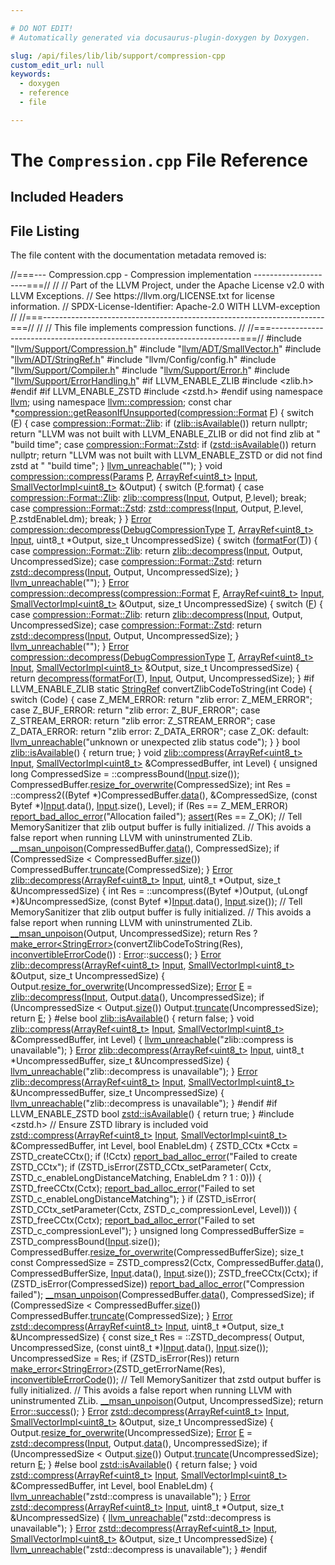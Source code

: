 ```yaml
---

# DO NOT EDIT!
# Automatically generated via docusaurus-plugin-doxygen by Doxygen.

slug: /api/files/lib/lib/support/compression-cpp
custom_edit_url: null
keywords:
  - doxygen
  - reference
  - file

---
```





# The `Compression.cpp` File Reference

<DoxygenPage pluginConfig={pluginConfig}>



## Included Headers

<IncludesList>
<IncludesListItem
  filePath="llvm/Support/Compression.h"
  permalink="/docs/api/files/include/include/llvm/include/llvm/support/compression-h"
  isLocal="true" />
<IncludesListItem
  filePath="llvm/ADT/SmallVector.h"
  permalink="/docs/api/files/include/include/llvm/include/llvm/adt/smallvector-h"
  isLocal="true" />
<IncludesListItem
  filePath="llvm/ADT/StringRef.h"
  permalink="/docs/api/files/include/include/llvm/include/llvm/adt/stringref-h"
  isLocal="true" />
<IncludesListItem
  filePath="llvm/Config/config.h"
  permalink=""
  isLocal="true" />
<IncludesListItem
  filePath="llvm/Support/Compiler.h"
  permalink="/docs/api/files/include/include/llvm/include/llvm/support/compiler-h"
  isLocal="true" />
<IncludesListItem
  filePath="llvm/Support/Error.h"
  permalink="/docs/api/files/include/include/llvm/include/llvm/support/error-h"
  isLocal="true" />
<IncludesListItem
  filePath="llvm/Support/ErrorHandling.h"
  permalink="/docs/api/files/include/include/llvm/include/llvm/support/errorhandling-h"
  isLocal="true" />
</IncludesList>


## File Listing

The file content with the documentation metadata removed is:

<ProgramListing>

<Link id="l00001" /><CodeLine lineNumber="1"><span class="doxyHighlightComment">//===--- Compression.cpp - Compression implementation ---------------------===//</span></CodeLine>
<Link id="l00002" /><CodeLine lineNumber="2"><span class="doxyHighlightComment">//</span></CodeLine>
<Link id="l00003" /><CodeLine lineNumber="3"><span class="doxyHighlightComment">// Part of the LLVM Project, under the Apache License v2.0 with LLVM Exceptions.</span></CodeLine>
<Link id="l00004" /><CodeLine lineNumber="4"><span class="doxyHighlightComment">// See https://llvm.org/LICENSE.txt for license information.</span></CodeLine>
<Link id="l00005" /><CodeLine lineNumber="5"><span class="doxyHighlightComment">// SPDX-License-Identifier: Apache-2.0 WITH LLVM-exception</span></CodeLine>
<Link id="l00006" /><CodeLine lineNumber="6"><span class="doxyHighlightComment">//</span></CodeLine>
<Link id="l00007" /><CodeLine lineNumber="7"><span class="doxyHighlightComment">//===----------------------------------------------------------------------===//</span></CodeLine>
<Link id="l00008" /><CodeLine lineNumber="8"><span class="doxyHighlightComment">//</span></CodeLine>
<Link id="l00009" /><CodeLine lineNumber="9"><span class="doxyHighlightComment">//  This file implements compression functions.</span></CodeLine>
<Link id="l00010" /><CodeLine lineNumber="10"><span class="doxyHighlightComment">//</span></CodeLine>
<Link id="l00011" /><CodeLine lineNumber="11"><span class="doxyHighlightComment">//===----------------------------------------------------------------------===//</span></CodeLine>
<Link id="l00012" /><CodeLine lineNumber="12"></CodeLine>
<Link id="l00013" /><CodeLine lineNumber="13"><span class="doxyHighlightPreprocessor">#include &quot;<a href="/docs/api/files/include/include/llvm/include/llvm/support/compression-h">llvm/Support/Compression.h</a>&quot;</span></CodeLine>
<Link id="l00014" /><CodeLine lineNumber="14"><span class="doxyHighlightPreprocessor">#include &quot;<a href="/docs/api/files/include/include/llvm/include/llvm/adt/smallvector-h">llvm/ADT/SmallVector.h</a>&quot;</span></CodeLine>
<Link id="l00015" /><CodeLine lineNumber="15"><span class="doxyHighlightPreprocessor">#include &quot;<a href="/docs/api/files/include/include/llvm/include/llvm/adt/stringref-h">llvm/ADT/StringRef.h</a>&quot;</span></CodeLine>
<Link id="l00016" /><CodeLine lineNumber="16"><span class="doxyHighlightPreprocessor">#include &quot;llvm/Config/config.h&quot;</span></CodeLine>
<Link id="l00017" /><CodeLine lineNumber="17"><span class="doxyHighlightPreprocessor">#include &quot;<a href="/docs/api/files/include/include/llvm/include/llvm/support/compiler-h">llvm/Support/Compiler.h</a>&quot;</span></CodeLine>
<Link id="l00018" /><CodeLine lineNumber="18"><span class="doxyHighlightPreprocessor">#include &quot;<a href="/docs/api/files/include/include/llvm/include/llvm/support/error-h">llvm/Support/Error.h</a>&quot;</span></CodeLine>
<Link id="l00019" /><CodeLine lineNumber="19"><span class="doxyHighlightPreprocessor">#include &quot;<a href="/docs/api/files/include/include/llvm/include/llvm/support/errorhandling-h">llvm/Support/ErrorHandling.h</a>&quot;</span></CodeLine>
<Link id="l00020" /><CodeLine lineNumber="20"><span class="doxyHighlightPreprocessor">#if LLVM&#95;ENABLE&#95;ZLIB</span></CodeLine>
<Link id="l00021" /><CodeLine lineNumber="21"><span class="doxyHighlightPreprocessor">#include &lt;zlib.h&gt;</span></CodeLine>
<Link id="l00022" /><CodeLine lineNumber="22"><span class="doxyHighlightPreprocessor">#endif</span></CodeLine>
<Link id="l00023" /><CodeLine lineNumber="23"><span class="doxyHighlightPreprocessor">#if LLVM&#95;ENABLE&#95;ZSTD</span></CodeLine>
<Link id="l00024" /><CodeLine lineNumber="24"><span class="doxyHighlightPreprocessor">#include &lt;zstd.h&gt;</span></CodeLine>
<Link id="l00025" /><CodeLine lineNumber="25"><span class="doxyHighlightPreprocessor">#endif</span></CodeLine>
<Link id="l00026" /><CodeLine lineNumber="26"></CodeLine>
<Link id="l00027" /><CodeLine lineNumber="27"><span class="doxyHighlightKeyword">using namespace </span><span class="doxyHighlight"><a href="/docs/api/namespaces/llvm">llvm</a>;</span></CodeLine>
<Link id="l00028" /><CodeLine lineNumber="28"><span class="doxyHighlightKeyword">using namespace </span><span class="doxyHighlight"><a href="/docs/api/namespaces/llvm/compression">llvm::compression</a>;</span></CodeLine>
<Link id="l00029" /><CodeLine lineNumber="29"></CodeLine>
<Link id="l00030" /><CodeLine lineNumber="30" lineLink="/docs/api/namespaces/llvm/compression/#a3d9cefba87d0911ecaa4ae38e7f3d5e8"><span class="doxyHighlightKeyword">const</span><span class="doxyHighlight"> </span><span class="doxyHighlightKeywordType">char</span><span class="doxyHighlight"> &#42;<a href="/docs/api/namespaces/llvm/compression/#a3d9cefba87d0911ecaa4ae38e7f3d5e8">compression::getReasonIfUnsupported</a>(<a href="/docs/api/namespaces/llvm/compression/#a959b9bf86b359a97448539383fb1b5f3">compression::Format</a> <a href="/docs/api/files/lib/lib/support/md5-cpp/#a96d73bbd7af15cb1fc38c3f4a3bd82e9">F</a>) &#123;</span></CodeLine>
<Link id="l00031" /><CodeLine lineNumber="31"><span class="doxyHighlight">  </span><span class="doxyHighlightKeywordFlow">switch</span><span class="doxyHighlight"> (<a href="/docs/api/files/lib/lib/support/md5-cpp/#a96d73bbd7af15cb1fc38c3f4a3bd82e9">F</a>) &#123;</span></CodeLine>
<Link id="l00032" /><CodeLine lineNumber="32"><span class="doxyHighlight">  </span><span class="doxyHighlightKeywordFlow">case</span><span class="doxyHighlight"> <a href="/docs/api/namespaces/llvm/compression/#a959b9bf86b359a97448539383fb1b5f3ad697a787afbc87e2117697b91ed26272">compression::Format::Zlib</a>:</span></CodeLine>
<Link id="l00033" /><CodeLine lineNumber="33"><span class="doxyHighlight">    </span><span class="doxyHighlightKeywordFlow">if</span><span class="doxyHighlight"> (<a href="/docs/api/namespaces/llvm/compression/zlib/#a369da242fd5c0d70a31ffcd3374a0909">zlib::isAvailable</a>())</span></CodeLine>
<Link id="l00034" /><CodeLine lineNumber="34"><span class="doxyHighlight">      </span><span class="doxyHighlightKeywordFlow">return</span><span class="doxyHighlight"> </span><span class="doxyHighlightKeyword">nullptr</span><span class="doxyHighlight">;</span></CodeLine>
<Link id="l00035" /><CodeLine lineNumber="35"><span class="doxyHighlight">    </span><span class="doxyHighlightKeywordFlow">return</span><span class="doxyHighlight"> </span><span class="doxyHighlightStringLiteral">&quot;LLVM was not built with LLVM&#95;ENABLE&#95;ZLIB or did not find zlib at &quot;</span></CodeLine>
<Link id="l00036" /><CodeLine lineNumber="36"><span class="doxyHighlight">           </span><span class="doxyHighlightStringLiteral">&quot;build time&quot;</span><span class="doxyHighlight">;</span></CodeLine>
<Link id="l00037" /><CodeLine lineNumber="37"><span class="doxyHighlight">  </span><span class="doxyHighlightKeywordFlow">case</span><span class="doxyHighlight"> <a href="/docs/api/namespaces/llvm/compression/#a959b9bf86b359a97448539383fb1b5f3a0c8468c9ff2f38e853335e1e40ade4c3">compression::Format::Zstd</a>:</span></CodeLine>
<Link id="l00038" /><CodeLine lineNumber="38"><span class="doxyHighlight">    </span><span class="doxyHighlightKeywordFlow">if</span><span class="doxyHighlight"> (<a href="/docs/api/namespaces/llvm/compression/zstd/#a663a259708521e3e0dd26b77ba4f49e8">zstd::isAvailable</a>())</span></CodeLine>
<Link id="l00039" /><CodeLine lineNumber="39"><span class="doxyHighlight">      </span><span class="doxyHighlightKeywordFlow">return</span><span class="doxyHighlight"> </span><span class="doxyHighlightKeyword">nullptr</span><span class="doxyHighlight">;</span></CodeLine>
<Link id="l00040" /><CodeLine lineNumber="40"><span class="doxyHighlight">    </span><span class="doxyHighlightKeywordFlow">return</span><span class="doxyHighlight"> </span><span class="doxyHighlightStringLiteral">&quot;LLVM was not built with LLVM&#95;ENABLE&#95;ZSTD or did not find zstd at &quot;</span></CodeLine>
<Link id="l00041" /><CodeLine lineNumber="41"><span class="doxyHighlight">           </span><span class="doxyHighlightStringLiteral">&quot;build time&quot;</span><span class="doxyHighlight">;</span></CodeLine>
<Link id="l00042" /><CodeLine lineNumber="42"><span class="doxyHighlight">  &#125;</span></CodeLine>
<Link id="l00043" /><CodeLine lineNumber="43"><span class="doxyHighlight">  <a href="/docs/api/files/include/include/llvm/include/llvm/support/errorhandling-h/#ace243f5c25697a1107cce46626b3dc94">llvm&#95;unreachable</a>(</span><span class="doxyHighlightStringLiteral">&quot;&quot;</span><span class="doxyHighlight">);</span></CodeLine>
<Link id="l00044" /><CodeLine lineNumber="44"><span class="doxyHighlight">&#125;</span></CodeLine>
<Link id="l00045" /><CodeLine lineNumber="45"></CodeLine>
<Link id="l00046" /><CodeLine lineNumber="46" lineLink="/docs/api/namespaces/llvm/compression/#afa6436cae5aba19d74d91f619ac7a635"><span class="doxyHighlightKeywordType">void</span><span class="doxyHighlight"> <a href="/docs/api/namespaces/llvm/compression/#afa6436cae5aba19d74d91f619ac7a635">compression::compress</a>(<a href="/docs/api/structs/llvm/compression/params">Params</a> <a href="/docs/api/files/lib/lib/option/option-cpp/#a04665169063c8ca1f2ea96c27fc7c2b2">P</a>, <a href="/docs/api/classes/llvm/arrayref">ArrayRef&lt;uint8&#95;t&gt;</a> <a href="/docs/api/classes/input">Input</a>,</span></CodeLine>
<Link id="l00047" /><CodeLine lineNumber="47"><span class="doxyHighlight">                           <a href="/docs/api/classes/llvm/smallvectorimpl">SmallVectorImpl&lt;uint8&#95;t&gt;</a> &amp;Output) &#123;</span></CodeLine>
<Link id="l00048" /><CodeLine lineNumber="48"><span class="doxyHighlight">  </span><span class="doxyHighlightKeywordFlow">switch</span><span class="doxyHighlight"> (<a href="/docs/api/files/lib/lib/option/option-cpp/#a04665169063c8ca1f2ea96c27fc7c2b2">P</a>.format) &#123;</span></CodeLine>
<Link id="l00049" /><CodeLine lineNumber="49"><span class="doxyHighlight">  </span><span class="doxyHighlightKeywordFlow">case</span><span class="doxyHighlight"> <a href="/docs/api/namespaces/llvm/compression/#a959b9bf86b359a97448539383fb1b5f3ad697a787afbc87e2117697b91ed26272">compression::Format::Zlib</a>:</span></CodeLine>
<Link id="l00050" /><CodeLine lineNumber="50"><span class="doxyHighlight">    <a href="/docs/api/namespaces/llvm/compression/zlib/#a0cde98f89d9b23b493dc0c7c0f054eb5">zlib::compress</a>(<a href="/docs/api/classes/input">Input</a>, Output, <a href="/docs/api/files/lib/lib/option/option-cpp/#a04665169063c8ca1f2ea96c27fc7c2b2">P</a>.level);</span></CodeLine>
<Link id="l00051" /><CodeLine lineNumber="51"><span class="doxyHighlight">    </span><span class="doxyHighlightKeywordFlow">break</span><span class="doxyHighlight">;</span></CodeLine>
<Link id="l00052" /><CodeLine lineNumber="52"><span class="doxyHighlight">  </span><span class="doxyHighlightKeywordFlow">case</span><span class="doxyHighlight"> <a href="/docs/api/namespaces/llvm/compression/#a959b9bf86b359a97448539383fb1b5f3a0c8468c9ff2f38e853335e1e40ade4c3">compression::Format::Zstd</a>:</span></CodeLine>
<Link id="l00053" /><CodeLine lineNumber="53"><span class="doxyHighlight">    <a href="/docs/api/namespaces/llvm/compression/zstd/#a6e5017312495e404a75be3aafeeb08c5">zstd::compress</a>(<a href="/docs/api/classes/input">Input</a>, Output, <a href="/docs/api/files/lib/lib/option/option-cpp/#a04665169063c8ca1f2ea96c27fc7c2b2">P</a>.level, <a href="/docs/api/files/lib/lib/option/option-cpp/#a04665169063c8ca1f2ea96c27fc7c2b2">P</a>.zstdEnableLdm);</span></CodeLine>
<Link id="l00054" /><CodeLine lineNumber="54"><span class="doxyHighlight">    </span><span class="doxyHighlightKeywordFlow">break</span><span class="doxyHighlight">;</span></CodeLine>
<Link id="l00055" /><CodeLine lineNumber="55"><span class="doxyHighlight">  &#125;</span></CodeLine>
<Link id="l00056" /><CodeLine lineNumber="56"><span class="doxyHighlight">&#125;</span></CodeLine>
<Link id="l00057" /><CodeLine lineNumber="57"></CodeLine>
<Link id="l00058" /><CodeLine lineNumber="58" lineLink="/docs/api/namespaces/llvm/compression/#a4d8e395f255894e9332618a800ca175b"><span class="doxyHighlight"><a href="/docs/api/classes/llvm/error">Error</a> <a href="/docs/api/namespaces/llvm/compression/#a4d8e395f255894e9332618a800ca175b">compression::decompress</a>(<a href="/docs/api/namespaces/llvm/#aa100a124c9d33561b0950011928aae00">DebugCompressionType</a> <a href="/docs/api/files/lib/lib/target/lib/target/mips/mips16isellowering-cpp/#a0acb682b8260ab1c60b918599864e2e5">T</a>, <a href="/docs/api/classes/llvm/arrayref">ArrayRef&lt;uint8&#95;t&gt;</a> <a href="/docs/api/classes/input">Input</a>,</span></CodeLine>
<Link id="l00059" /><CodeLine lineNumber="59"><span class="doxyHighlight">                              uint8&#95;t &#42;Output, </span><span class="doxyHighlightKeywordType">size&#95;t</span><span class="doxyHighlight"> UncompressedSize) &#123;</span></CodeLine>
<Link id="l00060" /><CodeLine lineNumber="60"><span class="doxyHighlight">  </span><span class="doxyHighlightKeywordFlow">switch</span><span class="doxyHighlight"> (<a href="/docs/api/namespaces/llvm/compression/#ad1bbde31a8b729ac4f8022306356a6f5">formatFor</a>(<a href="/docs/api/files/lib/lib/target/lib/target/mips/mips16isellowering-cpp/#a0acb682b8260ab1c60b918599864e2e5">T</a>)) &#123;</span></CodeLine>
<Link id="l00061" /><CodeLine lineNumber="61"><span class="doxyHighlight">  </span><span class="doxyHighlightKeywordFlow">case</span><span class="doxyHighlight"> <a href="/docs/api/namespaces/llvm/compression/#a959b9bf86b359a97448539383fb1b5f3ad697a787afbc87e2117697b91ed26272">compression::Format::Zlib</a>:</span></CodeLine>
<Link id="l00062" /><CodeLine lineNumber="62"><span class="doxyHighlight">    </span><span class="doxyHighlightKeywordFlow">return</span><span class="doxyHighlight"> <a href="/docs/api/namespaces/llvm/compression/zlib/#a1f2be1038afa2414d1df3da720de0c55">zlib::decompress</a>(<a href="/docs/api/classes/input">Input</a>, Output, UncompressedSize);</span></CodeLine>
<Link id="l00063" /><CodeLine lineNumber="63"><span class="doxyHighlight">  </span><span class="doxyHighlightKeywordFlow">case</span><span class="doxyHighlight"> <a href="/docs/api/namespaces/llvm/compression/#a959b9bf86b359a97448539383fb1b5f3a0c8468c9ff2f38e853335e1e40ade4c3">compression::Format::Zstd</a>:</span></CodeLine>
<Link id="l00064" /><CodeLine lineNumber="64"><span class="doxyHighlight">    </span><span class="doxyHighlightKeywordFlow">return</span><span class="doxyHighlight"> <a href="/docs/api/namespaces/llvm/compression/zstd/#a383d40dba37b3eecd97fbeeacda6477c">zstd::decompress</a>(<a href="/docs/api/classes/input">Input</a>, Output, UncompressedSize);</span></CodeLine>
<Link id="l00065" /><CodeLine lineNumber="65"><span class="doxyHighlight">  &#125;</span></CodeLine>
<Link id="l00066" /><CodeLine lineNumber="66"><span class="doxyHighlight">  <a href="/docs/api/files/include/include/llvm/include/llvm/support/errorhandling-h/#ace243f5c25697a1107cce46626b3dc94">llvm&#95;unreachable</a>(</span><span class="doxyHighlightStringLiteral">&quot;&quot;</span><span class="doxyHighlight">);</span></CodeLine>
<Link id="l00067" /><CodeLine lineNumber="67"><span class="doxyHighlight">&#125;</span></CodeLine>
<Link id="l00068" /><CodeLine lineNumber="68"></CodeLine>
<Link id="l00069" /><CodeLine lineNumber="69" lineLink="/docs/api/namespaces/llvm/compression/#af0ec62d7b9545309bcd1880f10cdec3d"><span class="doxyHighlight"><a href="/docs/api/classes/llvm/error">Error</a> <a href="/docs/api/namespaces/llvm/compression/#a4d8e395f255894e9332618a800ca175b">compression::decompress</a>(<a href="/docs/api/namespaces/llvm/compression/#a959b9bf86b359a97448539383fb1b5f3">compression::Format</a> <a href="/docs/api/files/lib/lib/support/md5-cpp/#a96d73bbd7af15cb1fc38c3f4a3bd82e9">F</a>, <a href="/docs/api/classes/llvm/arrayref">ArrayRef&lt;uint8&#95;t&gt;</a> <a href="/docs/api/classes/input">Input</a>,</span></CodeLine>
<Link id="l00070" /><CodeLine lineNumber="70"><span class="doxyHighlight">                              <a href="/docs/api/classes/llvm/smallvectorimpl">SmallVectorImpl&lt;uint8&#95;t&gt;</a> &amp;Output,</span></CodeLine>
<Link id="l00071" /><CodeLine lineNumber="71"><span class="doxyHighlight">                              </span><span class="doxyHighlightKeywordType">size&#95;t</span><span class="doxyHighlight"> UncompressedSize) &#123;</span></CodeLine>
<Link id="l00072" /><CodeLine lineNumber="72"><span class="doxyHighlight">  </span><span class="doxyHighlightKeywordFlow">switch</span><span class="doxyHighlight"> (<a href="/docs/api/files/lib/lib/support/md5-cpp/#a96d73bbd7af15cb1fc38c3f4a3bd82e9">F</a>) &#123;</span></CodeLine>
<Link id="l00073" /><CodeLine lineNumber="73"><span class="doxyHighlight">  </span><span class="doxyHighlightKeywordFlow">case</span><span class="doxyHighlight"> <a href="/docs/api/namespaces/llvm/compression/#a959b9bf86b359a97448539383fb1b5f3ad697a787afbc87e2117697b91ed26272">compression::Format::Zlib</a>:</span></CodeLine>
<Link id="l00074" /><CodeLine lineNumber="74"><span class="doxyHighlight">    </span><span class="doxyHighlightKeywordFlow">return</span><span class="doxyHighlight"> <a href="/docs/api/namespaces/llvm/compression/zlib/#a1f2be1038afa2414d1df3da720de0c55">zlib::decompress</a>(<a href="/docs/api/classes/input">Input</a>, Output, UncompressedSize);</span></CodeLine>
<Link id="l00075" /><CodeLine lineNumber="75"><span class="doxyHighlight">  </span><span class="doxyHighlightKeywordFlow">case</span><span class="doxyHighlight"> <a href="/docs/api/namespaces/llvm/compression/#a959b9bf86b359a97448539383fb1b5f3a0c8468c9ff2f38e853335e1e40ade4c3">compression::Format::Zstd</a>:</span></CodeLine>
<Link id="l00076" /><CodeLine lineNumber="76"><span class="doxyHighlight">    </span><span class="doxyHighlightKeywordFlow">return</span><span class="doxyHighlight"> <a href="/docs/api/namespaces/llvm/compression/zstd/#a383d40dba37b3eecd97fbeeacda6477c">zstd::decompress</a>(<a href="/docs/api/classes/input">Input</a>, Output, UncompressedSize);</span></CodeLine>
<Link id="l00077" /><CodeLine lineNumber="77"><span class="doxyHighlight">  &#125;</span></CodeLine>
<Link id="l00078" /><CodeLine lineNumber="78"><span class="doxyHighlight">  <a href="/docs/api/files/include/include/llvm/include/llvm/support/errorhandling-h/#ace243f5c25697a1107cce46626b3dc94">llvm&#95;unreachable</a>(</span><span class="doxyHighlightStringLiteral">&quot;&quot;</span><span class="doxyHighlight">);</span></CodeLine>
<Link id="l00079" /><CodeLine lineNumber="79"><span class="doxyHighlight">&#125;</span></CodeLine>
<Link id="l00080" /><CodeLine lineNumber="80"></CodeLine>
<Link id="l00081" /><CodeLine lineNumber="81" lineLink="/docs/api/namespaces/llvm/compression/#aba4845ca8e22286ebb42866bcd08dea1"><span class="doxyHighlight"><a href="/docs/api/classes/llvm/error">Error</a> <a href="/docs/api/namespaces/llvm/compression/#a4d8e395f255894e9332618a800ca175b">compression::decompress</a>(<a href="/docs/api/namespaces/llvm/#aa100a124c9d33561b0950011928aae00">DebugCompressionType</a> <a href="/docs/api/files/lib/lib/target/lib/target/mips/mips16isellowering-cpp/#a0acb682b8260ab1c60b918599864e2e5">T</a>, <a href="/docs/api/classes/llvm/arrayref">ArrayRef&lt;uint8&#95;t&gt;</a> <a href="/docs/api/classes/input">Input</a>,</span></CodeLine>
<Link id="l00082" /><CodeLine lineNumber="82"><span class="doxyHighlight">                              <a href="/docs/api/classes/llvm/smallvectorimpl">SmallVectorImpl&lt;uint8&#95;t&gt;</a> &amp;Output,</span></CodeLine>
<Link id="l00083" /><CodeLine lineNumber="83"><span class="doxyHighlight">                              </span><span class="doxyHighlightKeywordType">size&#95;t</span><span class="doxyHighlight"> UncompressedSize) &#123;</span></CodeLine>
<Link id="l00084" /><CodeLine lineNumber="84"><span class="doxyHighlight">  </span><span class="doxyHighlightKeywordFlow">return</span><span class="doxyHighlight"> <a href="/docs/api/namespaces/llvm/compression/#a4d8e395f255894e9332618a800ca175b">decompress</a>(<a href="/docs/api/namespaces/llvm/compression/#ad1bbde31a8b729ac4f8022306356a6f5">formatFor</a>(<a href="/docs/api/files/lib/lib/target/lib/target/mips/mips16isellowering-cpp/#a0acb682b8260ab1c60b918599864e2e5">T</a>), <a href="/docs/api/classes/input">Input</a>, Output, UncompressedSize);</span></CodeLine>
<Link id="l00085" /><CodeLine lineNumber="85"><span class="doxyHighlight">&#125;</span></CodeLine>
<Link id="l00086" /><CodeLine lineNumber="86"></CodeLine>
<Link id="l00087" /><CodeLine lineNumber="87"><span class="doxyHighlightPreprocessor">#if LLVM&#95;ENABLE&#95;ZLIB</span></CodeLine>
<Link id="l00088" /><CodeLine lineNumber="88"></CodeLine>
<Link id="l00089" /><CodeLine lineNumber="89"><span class="doxyHighlightKeyword">static</span><span class="doxyHighlight"> <a href="/docs/api/classes/llvm/stringref">StringRef</a> convertZlibCodeToString(</span><span class="doxyHighlightKeywordType">int</span><span class="doxyHighlight"> Code) &#123;</span></CodeLine>
<Link id="l00090" /><CodeLine lineNumber="90"><span class="doxyHighlight">  </span><span class="doxyHighlightKeywordFlow">switch</span><span class="doxyHighlight"> (Code) &#123;</span></CodeLine>
<Link id="l00091" /><CodeLine lineNumber="91"><span class="doxyHighlight">  </span><span class="doxyHighlightKeywordFlow">case</span><span class="doxyHighlight"> Z&#95;MEM&#95;ERROR:</span></CodeLine>
<Link id="l00092" /><CodeLine lineNumber="92"><span class="doxyHighlight">    </span><span class="doxyHighlightKeywordFlow">return</span><span class="doxyHighlight"> </span><span class="doxyHighlightStringLiteral">&quot;zlib error: Z&#95;MEM&#95;ERROR&quot;</span><span class="doxyHighlight">;</span></CodeLine>
<Link id="l00093" /><CodeLine lineNumber="93"><span class="doxyHighlight">  </span><span class="doxyHighlightKeywordFlow">case</span><span class="doxyHighlight"> Z&#95;BUF&#95;ERROR:</span></CodeLine>
<Link id="l00094" /><CodeLine lineNumber="94"><span class="doxyHighlight">    </span><span class="doxyHighlightKeywordFlow">return</span><span class="doxyHighlight"> </span><span class="doxyHighlightStringLiteral">&quot;zlib error: Z&#95;BUF&#95;ERROR&quot;</span><span class="doxyHighlight">;</span></CodeLine>
<Link id="l00095" /><CodeLine lineNumber="95"><span class="doxyHighlight">  </span><span class="doxyHighlightKeywordFlow">case</span><span class="doxyHighlight"> Z&#95;STREAM&#95;ERROR:</span></CodeLine>
<Link id="l00096" /><CodeLine lineNumber="96"><span class="doxyHighlight">    </span><span class="doxyHighlightKeywordFlow">return</span><span class="doxyHighlight"> </span><span class="doxyHighlightStringLiteral">&quot;zlib error: Z&#95;STREAM&#95;ERROR&quot;</span><span class="doxyHighlight">;</span></CodeLine>
<Link id="l00097" /><CodeLine lineNumber="97"><span class="doxyHighlight">  </span><span class="doxyHighlightKeywordFlow">case</span><span class="doxyHighlight"> Z&#95;DATA&#95;ERROR:</span></CodeLine>
<Link id="l00098" /><CodeLine lineNumber="98"><span class="doxyHighlight">    </span><span class="doxyHighlightKeywordFlow">return</span><span class="doxyHighlight"> </span><span class="doxyHighlightStringLiteral">&quot;zlib error: Z&#95;DATA&#95;ERROR&quot;</span><span class="doxyHighlight">;</span></CodeLine>
<Link id="l00099" /><CodeLine lineNumber="99"><span class="doxyHighlight">  </span><span class="doxyHighlightKeywordFlow">case</span><span class="doxyHighlight"> Z&#95;OK:</span></CodeLine>
<Link id="l00100" /><CodeLine lineNumber="100"><span class="doxyHighlight">  </span><span class="doxyHighlightKeywordFlow">default</span><span class="doxyHighlight">:</span></CodeLine>
<Link id="l00101" /><CodeLine lineNumber="101"><span class="doxyHighlight">    <a href="/docs/api/files/include/include/llvm/include/llvm/support/errorhandling-h/#ace243f5c25697a1107cce46626b3dc94">llvm&#95;unreachable</a>(</span><span class="doxyHighlightStringLiteral">&quot;unknown or unexpected zlib status code&quot;</span><span class="doxyHighlight">);</span></CodeLine>
<Link id="l00102" /><CodeLine lineNumber="102"><span class="doxyHighlight">  &#125;</span></CodeLine>
<Link id="l00103" /><CodeLine lineNumber="103"><span class="doxyHighlight">&#125;</span></CodeLine>
<Link id="l00104" /><CodeLine lineNumber="104"></CodeLine>
<Link id="l00105" /><CodeLine lineNumber="105"><span class="doxyHighlightKeywordType">bool</span><span class="doxyHighlight"> <a href="/docs/api/namespaces/llvm/compression/zlib/#a369da242fd5c0d70a31ffcd3374a0909">zlib::isAvailable</a>() &#123; </span><span class="doxyHighlightKeywordFlow">return</span><span class="doxyHighlight"> </span><span class="doxyHighlightKeyword">true</span><span class="doxyHighlight">; &#125;</span></CodeLine>
<Link id="l00106" /><CodeLine lineNumber="106"></CodeLine>
<Link id="l00107" /><CodeLine lineNumber="107"><span class="doxyHighlightKeywordType">void</span><span class="doxyHighlight"> <a href="/docs/api/namespaces/llvm/compression/zlib/#a0cde98f89d9b23b493dc0c7c0f054eb5">zlib::compress</a>(<a href="/docs/api/classes/llvm/arrayref">ArrayRef&lt;uint8&#95;t&gt;</a> <a href="/docs/api/classes/input">Input</a>,</span></CodeLine>
<Link id="l00108" /><CodeLine lineNumber="108"><span class="doxyHighlight">                    <a href="/docs/api/classes/llvm/smallvectorimpl">SmallVectorImpl&lt;uint8&#95;t&gt;</a> &amp;CompressedBuffer, </span><span class="doxyHighlightKeywordType">int</span><span class="doxyHighlight"> Level) &#123;</span></CodeLine>
<Link id="l00109" /><CodeLine lineNumber="109"><span class="doxyHighlight">  </span><span class="doxyHighlightKeywordType">unsigned</span><span class="doxyHighlight"> </span><span class="doxyHighlightKeywordType">long</span><span class="doxyHighlight"> CompressedSize = ::compressBound(<a href="/docs/api/classes/input">Input</a>.size());</span></CodeLine>
<Link id="l00110" /><CodeLine lineNumber="110"><span class="doxyHighlight">  CompressedBuffer.<a href="/docs/api/classes/llvm/smallvectorimpl/#a061dce43d38a8693a30aa71027b7eaad">resize&#95;for&#95;overwrite</a>(CompressedSize);</span></CodeLine>
<Link id="l00111" /><CodeLine lineNumber="111"><span class="doxyHighlight">  </span><span class="doxyHighlightKeywordType">int</span><span class="doxyHighlight"> Res = ::compress2((Bytef &#42;)CompressedBuffer.<a href="/docs/api/classes/llvm/smallvectortemplatecommon/#a7b68be12c974b6b70bc86062f221a344">data</a>(), &amp;CompressedSize,</span></CodeLine>
<Link id="l00112" /><CodeLine lineNumber="112"><span class="doxyHighlight">                        (</span><span class="doxyHighlightKeyword">const</span><span class="doxyHighlight"> Bytef &#42;)<a href="/docs/api/classes/input">Input</a>.data(), <a href="/docs/api/classes/input">Input</a>.size(), Level);</span></CodeLine>
<Link id="l00113" /><CodeLine lineNumber="113"><span class="doxyHighlight">  </span><span class="doxyHighlightKeywordFlow">if</span><span class="doxyHighlight"> (Res == Z&#95;MEM&#95;ERROR)</span></CodeLine>
<Link id="l00114" /><CodeLine lineNumber="114"><span class="doxyHighlight">    <a href="/docs/api/namespaces/llvm/#afcd76d92f6ad67759238ccef6ec883af">report&#95;bad&#95;alloc&#95;error</a>(</span><span class="doxyHighlightStringLiteral">&quot;Allocation failed&quot;</span><span class="doxyHighlight">);</span></CodeLine>
<Link id="l00115" /><CodeLine lineNumber="115"><span class="doxyHighlight">  <a href="/docs/api/files/lib/lib/target/lib/target/amdgpu/silowercontrolflow-cpp/#a4868c5d81c5ccc98c47aeab6244346a0">assert</a>(Res == Z&#95;OK);</span></CodeLine>
<Link id="l00116" /><CodeLine lineNumber="116"><span class="doxyHighlight">  </span><span class="doxyHighlightComment">// Tell MemorySanitizer that zlib output buffer is fully initialized.</span></CodeLine>
<Link id="l00117" /><CodeLine lineNumber="117"><span class="doxyHighlight">  </span><span class="doxyHighlightComment">// This avoids a false report when running LLVM with uninstrumented ZLib.</span></CodeLine>
<Link id="l00118" /><CodeLine lineNumber="118"><span class="doxyHighlight">  <a href="/docs/api/files/include/include/llvm/include/llvm/support/compiler-h/#a7b6ebda5fec619759c0522722503be67">&#95;&#95;msan&#95;unpoison</a>(CompressedBuffer.<a href="/docs/api/classes/llvm/smallvectortemplatecommon/#a7b68be12c974b6b70bc86062f221a344">data</a>(), CompressedSize);</span></CodeLine>
<Link id="l00119" /><CodeLine lineNumber="119"><span class="doxyHighlight">  </span><span class="doxyHighlightKeywordFlow">if</span><span class="doxyHighlight"> (CompressedSize &lt; CompressedBuffer.<a href="/docs/api/classes/llvm/smallvectortemplatecommon/#a1c479a8c434377c2b8cb056bdfdfc201">size</a>())</span></CodeLine>
<Link id="l00120" /><CodeLine lineNumber="120"><span class="doxyHighlight">    CompressedBuffer.<a href="/docs/api/classes/llvm/smallvectorimpl/#aae26f659b722d1d053b93b5f1735f52f">truncate</a>(CompressedSize);</span></CodeLine>
<Link id="l00121" /><CodeLine lineNumber="121"><span class="doxyHighlight">&#125;</span></CodeLine>
<Link id="l00122" /><CodeLine lineNumber="122"></CodeLine>
<Link id="l00123" /><CodeLine lineNumber="123"><span class="doxyHighlight"><a href="/docs/api/classes/llvm/error">Error</a> <a href="/docs/api/namespaces/llvm/compression/zlib/#a1f2be1038afa2414d1df3da720de0c55">zlib::decompress</a>(<a href="/docs/api/classes/llvm/arrayref">ArrayRef&lt;uint8&#95;t&gt;</a> <a href="/docs/api/classes/input">Input</a>, uint8&#95;t &#42;Output,</span></CodeLine>
<Link id="l00124" /><CodeLine lineNumber="124"><span class="doxyHighlight">                       </span><span class="doxyHighlightKeywordType">size&#95;t</span><span class="doxyHighlight"> &amp;UncompressedSize) &#123;</span></CodeLine>
<Link id="l00125" /><CodeLine lineNumber="125"><span class="doxyHighlight">  </span><span class="doxyHighlightKeywordType">int</span><span class="doxyHighlight"> Res = ::uncompress((Bytef &#42;)Output, (uLongf &#42;)&amp;UncompressedSize,</span></CodeLine>
<Link id="l00126" /><CodeLine lineNumber="126"><span class="doxyHighlight">                         (</span><span class="doxyHighlightKeyword">const</span><span class="doxyHighlight"> Bytef &#42;)<a href="/docs/api/classes/input">Input</a>.data(), <a href="/docs/api/classes/input">Input</a>.size());</span></CodeLine>
<Link id="l00127" /><CodeLine lineNumber="127"><span class="doxyHighlight">  </span><span class="doxyHighlightComment">// Tell MemorySanitizer that zlib output buffer is fully initialized.</span></CodeLine>
<Link id="l00128" /><CodeLine lineNumber="128"><span class="doxyHighlight">  </span><span class="doxyHighlightComment">// This avoids a false report when running LLVM with uninstrumented ZLib.</span></CodeLine>
<Link id="l00129" /><CodeLine lineNumber="129"><span class="doxyHighlight">  <a href="/docs/api/files/include/include/llvm/include/llvm/support/compiler-h/#a7b6ebda5fec619759c0522722503be67">&#95;&#95;msan&#95;unpoison</a>(Output, UncompressedSize);</span></CodeLine>
<Link id="l00130" /><CodeLine lineNumber="130"><span class="doxyHighlight">  </span><span class="doxyHighlightKeywordFlow">return</span><span class="doxyHighlight"> Res ? <a href="/docs/api/namespaces/llvm/#a9999bd897fc8a1648bd69b36fee2d357">make&#95;error&lt;StringError&gt;</a>(convertZlibCodeToString(Res),</span></CodeLine>
<Link id="l00131" /><CodeLine lineNumber="131"><span class="doxyHighlight">                                       <a href="/docs/api/namespaces/llvm/#a2b43c21951d0948b34bcf7019949032d">inconvertibleErrorCode</a>())</span></CodeLine>
<Link id="l00132" /><CodeLine lineNumber="132"><span class="doxyHighlight">             : <a href="/docs/api/classes/llvm/error">Error</a>::<a href="/docs/api/namespaces/llvm/#aea6e51b13067f27d5b9bd39d1f44b670">success</a>();</span></CodeLine>
<Link id="l00133" /><CodeLine lineNumber="133"><span class="doxyHighlight">&#125;</span></CodeLine>
<Link id="l00134" /><CodeLine lineNumber="134"></CodeLine>
<Link id="l00135" /><CodeLine lineNumber="135"><span class="doxyHighlight"><a href="/docs/api/classes/llvm/error">Error</a> <a href="/docs/api/namespaces/llvm/compression/zlib/#a1f2be1038afa2414d1df3da720de0c55">zlib::decompress</a>(<a href="/docs/api/classes/llvm/arrayref">ArrayRef&lt;uint8&#95;t&gt;</a> <a href="/docs/api/classes/input">Input</a>,</span></CodeLine>
<Link id="l00136" /><CodeLine lineNumber="136"><span class="doxyHighlight">                       <a href="/docs/api/classes/llvm/smallvectorimpl">SmallVectorImpl&lt;uint8&#95;t&gt;</a> &amp;Output,</span></CodeLine>
<Link id="l00137" /><CodeLine lineNumber="137"><span class="doxyHighlight">                       </span><span class="doxyHighlightKeywordType">size&#95;t</span><span class="doxyHighlight"> UncompressedSize) &#123;</span></CodeLine>
<Link id="l00138" /><CodeLine lineNumber="138"><span class="doxyHighlight">  Output.<a href="/docs/api/classes/llvm/smallvectorimpl/#a061dce43d38a8693a30aa71027b7eaad">resize&#95;for&#95;overwrite</a>(UncompressedSize);</span></CodeLine>
<Link id="l00139" /><CodeLine lineNumber="139"><span class="doxyHighlight">  <a href="/docs/api/classes/llvm/error">Error</a> <a href="/docs/api/files/lib/lib/ir/builtingcs-cpp/#abb2b3a60ccc38a28239e19a1646e0c8a">E</a> = <a href="/docs/api/namespaces/llvm/compression/zlib/#a1f2be1038afa2414d1df3da720de0c55">zlib::decompress</a>(<a href="/docs/api/classes/input">Input</a>, Output.<a href="/docs/api/classes/llvm/smallvectortemplatecommon/#a7b68be12c974b6b70bc86062f221a344">data</a>(), UncompressedSize);</span></CodeLine>
<Link id="l00140" /><CodeLine lineNumber="140"><span class="doxyHighlight">  </span><span class="doxyHighlightKeywordFlow">if</span><span class="doxyHighlight"> (UncompressedSize &lt; Output.<a href="/docs/api/classes/llvm/smallvectortemplatecommon/#a1c479a8c434377c2b8cb056bdfdfc201">size</a>())</span></CodeLine>
<Link id="l00141" /><CodeLine lineNumber="141"><span class="doxyHighlight">    Output.<a href="/docs/api/classes/llvm/smallvectorimpl/#aae26f659b722d1d053b93b5f1735f52f">truncate</a>(UncompressedSize);</span></CodeLine>
<Link id="l00142" /><CodeLine lineNumber="142"><span class="doxyHighlight">  </span><span class="doxyHighlightKeywordFlow">return</span><span class="doxyHighlight"> <a href="/docs/api/files/lib/lib/ir/builtingcs-cpp/#abb2b3a60ccc38a28239e19a1646e0c8a">E</a>;</span></CodeLine>
<Link id="l00143" /><CodeLine lineNumber="143"><span class="doxyHighlight">&#125;</span></CodeLine>
<Link id="l00144" /><CodeLine lineNumber="144"></CodeLine>
<Link id="l00145" /><CodeLine lineNumber="145"><span class="doxyHighlightPreprocessor">#else</span></CodeLine>
<Link id="l00146" /><CodeLine lineNumber="146" lineLink="/docs/api/namespaces/llvm/compression/zlib/#a369da242fd5c0d70a31ffcd3374a0909"><span class="doxyHighlightKeywordType">bool</span><span class="doxyHighlight"> <a href="/docs/api/namespaces/llvm/compression/zlib/#a369da242fd5c0d70a31ffcd3374a0909">zlib::isAvailable</a>() &#123; </span><span class="doxyHighlightKeywordFlow">return</span><span class="doxyHighlight"> </span><span class="doxyHighlightKeyword">false</span><span class="doxyHighlight">; &#125;</span></CodeLine>
<Link id="l00147" /><CodeLine lineNumber="147" lineLink="/docs/api/namespaces/llvm/compression/zlib/#a0cde98f89d9b23b493dc0c7c0f054eb5"><span class="doxyHighlightKeywordType">void</span><span class="doxyHighlight"> <a href="/docs/api/namespaces/llvm/compression/zlib/#a0cde98f89d9b23b493dc0c7c0f054eb5">zlib::compress</a>(<a href="/docs/api/classes/llvm/arrayref">ArrayRef&lt;uint8&#95;t&gt;</a> <a href="/docs/api/classes/input">Input</a>,</span></CodeLine>
<Link id="l00148" /><CodeLine lineNumber="148"><span class="doxyHighlight">                    <a href="/docs/api/classes/llvm/smallvectorimpl">SmallVectorImpl&lt;uint8&#95;t&gt;</a> &amp;CompressedBuffer, </span><span class="doxyHighlightKeywordType">int</span><span class="doxyHighlight"> Level) &#123;</span></CodeLine>
<Link id="l00149" /><CodeLine lineNumber="149"><span class="doxyHighlight">  <a href="/docs/api/files/include/include/llvm/include/llvm/support/errorhandling-h/#ace243f5c25697a1107cce46626b3dc94">llvm&#95;unreachable</a>(</span><span class="doxyHighlightStringLiteral">&quot;zlib::compress is unavailable&quot;</span><span class="doxyHighlight">);</span></CodeLine>
<Link id="l00150" /><CodeLine lineNumber="150"><span class="doxyHighlight">&#125;</span></CodeLine>
<Link id="l00151" /><CodeLine lineNumber="151" lineLink="/docs/api/namespaces/llvm/compression/zlib/#a1f2be1038afa2414d1df3da720de0c55"><span class="doxyHighlight"><a href="/docs/api/classes/llvm/error">Error</a> <a href="/docs/api/namespaces/llvm/compression/zlib/#a1f2be1038afa2414d1df3da720de0c55">zlib::decompress</a>(<a href="/docs/api/classes/llvm/arrayref">ArrayRef&lt;uint8&#95;t&gt;</a> <a href="/docs/api/classes/input">Input</a>, uint8&#95;t &#42;UncompressedBuffer,</span></CodeLine>
<Link id="l00152" /><CodeLine lineNumber="152"><span class="doxyHighlight">                       </span><span class="doxyHighlightKeywordType">size&#95;t</span><span class="doxyHighlight"> &amp;UncompressedSize) &#123;</span></CodeLine>
<Link id="l00153" /><CodeLine lineNumber="153"><span class="doxyHighlight">  <a href="/docs/api/files/include/include/llvm/include/llvm/support/errorhandling-h/#ace243f5c25697a1107cce46626b3dc94">llvm&#95;unreachable</a>(</span><span class="doxyHighlightStringLiteral">&quot;zlib::decompress is unavailable&quot;</span><span class="doxyHighlight">);</span></CodeLine>
<Link id="l00154" /><CodeLine lineNumber="154"><span class="doxyHighlight">&#125;</span></CodeLine>
<Link id="l00155" /><CodeLine lineNumber="155" lineLink="/docs/api/namespaces/llvm/compression/zlib/#a58e173a2b36628a36ca5de692f6c773d"><span class="doxyHighlight"><a href="/docs/api/classes/llvm/error">Error</a> <a href="/docs/api/namespaces/llvm/compression/zlib/#a1f2be1038afa2414d1df3da720de0c55">zlib::decompress</a>(<a href="/docs/api/classes/llvm/arrayref">ArrayRef&lt;uint8&#95;t&gt;</a> <a href="/docs/api/classes/input">Input</a>,</span></CodeLine>
<Link id="l00156" /><CodeLine lineNumber="156"><span class="doxyHighlight">                       <a href="/docs/api/classes/llvm/smallvectorimpl">SmallVectorImpl&lt;uint8&#95;t&gt;</a> &amp;UncompressedBuffer,</span></CodeLine>
<Link id="l00157" /><CodeLine lineNumber="157"><span class="doxyHighlight">                       </span><span class="doxyHighlightKeywordType">size&#95;t</span><span class="doxyHighlight"> UncompressedSize) &#123;</span></CodeLine>
<Link id="l00158" /><CodeLine lineNumber="158"><span class="doxyHighlight">  <a href="/docs/api/files/include/include/llvm/include/llvm/support/errorhandling-h/#ace243f5c25697a1107cce46626b3dc94">llvm&#95;unreachable</a>(</span><span class="doxyHighlightStringLiteral">&quot;zlib::decompress is unavailable&quot;</span><span class="doxyHighlight">);</span></CodeLine>
<Link id="l00159" /><CodeLine lineNumber="159"><span class="doxyHighlight">&#125;</span></CodeLine>
<Link id="l00160" /><CodeLine lineNumber="160"><span class="doxyHighlightPreprocessor">#endif</span></CodeLine>
<Link id="l00161" /><CodeLine lineNumber="161"></CodeLine>
<Link id="l00162" /><CodeLine lineNumber="162"><span class="doxyHighlightPreprocessor">#if LLVM&#95;ENABLE&#95;ZSTD</span></CodeLine>
<Link id="l00163" /><CodeLine lineNumber="163"></CodeLine>
<Link id="l00164" /><CodeLine lineNumber="164"><span class="doxyHighlightKeywordType">bool</span><span class="doxyHighlight"> <a href="/docs/api/namespaces/llvm/compression/zstd/#a663a259708521e3e0dd26b77ba4f49e8">zstd::isAvailable</a>() &#123; </span><span class="doxyHighlightKeywordFlow">return</span><span class="doxyHighlight"> </span><span class="doxyHighlightKeyword">true</span><span class="doxyHighlight">; &#125;</span></CodeLine>
<Link id="l00165" /><CodeLine lineNumber="165"></CodeLine>
<Link id="l00166" /><CodeLine lineNumber="166"><span class="doxyHighlightPreprocessor">#include &lt;zstd.h&gt;</span><span class="doxyHighlight"> </span><span class="doxyHighlightComment">// Ensure ZSTD library is included</span></CodeLine>
<Link id="l00167" /><CodeLine lineNumber="167"></CodeLine>
<Link id="l00168" /><CodeLine lineNumber="168"><span class="doxyHighlightKeywordType">void</span><span class="doxyHighlight"> <a href="/docs/api/namespaces/llvm/compression/zstd/#a6e5017312495e404a75be3aafeeb08c5">zstd::compress</a>(<a href="/docs/api/classes/llvm/arrayref">ArrayRef&lt;uint8&#95;t&gt;</a> <a href="/docs/api/classes/input">Input</a>,</span></CodeLine>
<Link id="l00169" /><CodeLine lineNumber="169"><span class="doxyHighlight">                    <a href="/docs/api/classes/llvm/smallvectorimpl">SmallVectorImpl&lt;uint8&#95;t&gt;</a> &amp;CompressedBuffer, </span><span class="doxyHighlightKeywordType">int</span><span class="doxyHighlight"> Level,</span></CodeLine>
<Link id="l00170" /><CodeLine lineNumber="170"><span class="doxyHighlight">                    </span><span class="doxyHighlightKeywordType">bool</span><span class="doxyHighlight"> EnableLdm) &#123;</span></CodeLine>
<Link id="l00171" /><CodeLine lineNumber="171"><span class="doxyHighlight">  ZSTD&#95;CCtx &#42;Cctx = ZSTD&#95;createCCtx();</span></CodeLine>
<Link id="l00172" /><CodeLine lineNumber="172"><span class="doxyHighlight">  </span><span class="doxyHighlightKeywordFlow">if</span><span class="doxyHighlight"> (!Cctx)</span></CodeLine>
<Link id="l00173" /><CodeLine lineNumber="173"><span class="doxyHighlight">    <a href="/docs/api/namespaces/llvm/#afcd76d92f6ad67759238ccef6ec883af">report&#95;bad&#95;alloc&#95;error</a>(</span><span class="doxyHighlightStringLiteral">&quot;Failed to create ZSTD&#95;CCtx&quot;</span><span class="doxyHighlight">);</span></CodeLine>
<Link id="l00174" /><CodeLine lineNumber="174"></CodeLine>
<Link id="l00175" /><CodeLine lineNumber="175"><span class="doxyHighlight">  </span><span class="doxyHighlightKeywordFlow">if</span><span class="doxyHighlight"> (ZSTD&#95;isError(ZSTD&#95;CCtx&#95;setParameter(</span></CodeLine>
<Link id="l00176" /><CodeLine lineNumber="176"><span class="doxyHighlight">          Cctx, ZSTD&#95;c&#95;enableLongDistanceMatching, EnableLdm ? 1 : 0))) &#123;</span></CodeLine>
<Link id="l00177" /><CodeLine lineNumber="177"><span class="doxyHighlight">    ZSTD&#95;freeCCtx(Cctx);</span></CodeLine>
<Link id="l00178" /><CodeLine lineNumber="178"><span class="doxyHighlight">    <a href="/docs/api/namespaces/llvm/#afcd76d92f6ad67759238ccef6ec883af">report&#95;bad&#95;alloc&#95;error</a>(</span><span class="doxyHighlightStringLiteral">&quot;Failed to set ZSTD&#95;c&#95;enableLongDistanceMatching&quot;</span><span class="doxyHighlight">);</span></CodeLine>
<Link id="l00179" /><CodeLine lineNumber="179"><span class="doxyHighlight">  &#125;</span></CodeLine>
<Link id="l00180" /><CodeLine lineNumber="180"></CodeLine>
<Link id="l00181" /><CodeLine lineNumber="181"><span class="doxyHighlight">  </span><span class="doxyHighlightKeywordFlow">if</span><span class="doxyHighlight"> (ZSTD&#95;isError(</span></CodeLine>
<Link id="l00182" /><CodeLine lineNumber="182"><span class="doxyHighlight">          ZSTD&#95;CCtx&#95;setParameter(Cctx, ZSTD&#95;c&#95;compressionLevel, Level))) &#123;</span></CodeLine>
<Link id="l00183" /><CodeLine lineNumber="183"><span class="doxyHighlight">    ZSTD&#95;freeCCtx(Cctx);</span></CodeLine>
<Link id="l00184" /><CodeLine lineNumber="184"><span class="doxyHighlight">    <a href="/docs/api/namespaces/llvm/#afcd76d92f6ad67759238ccef6ec883af">report&#95;bad&#95;alloc&#95;error</a>(</span><span class="doxyHighlightStringLiteral">&quot;Failed to set ZSTD&#95;c&#95;compressionLevel&quot;</span><span class="doxyHighlight">);</span></CodeLine>
<Link id="l00185" /><CodeLine lineNumber="185"><span class="doxyHighlight">  &#125;</span></CodeLine>
<Link id="l00186" /><CodeLine lineNumber="186"></CodeLine>
<Link id="l00187" /><CodeLine lineNumber="187"><span class="doxyHighlight">  </span><span class="doxyHighlightKeywordType">unsigned</span><span class="doxyHighlight"> </span><span class="doxyHighlightKeywordType">long</span><span class="doxyHighlight"> CompressedBufferSize = ZSTD&#95;compressBound(<a href="/docs/api/classes/input">Input</a>.size());</span></CodeLine>
<Link id="l00188" /><CodeLine lineNumber="188"><span class="doxyHighlight">  CompressedBuffer.<a href="/docs/api/classes/llvm/smallvectorimpl/#a061dce43d38a8693a30aa71027b7eaad">resize&#95;for&#95;overwrite</a>(CompressedBufferSize);</span></CodeLine>
<Link id="l00189" /><CodeLine lineNumber="189"></CodeLine>
<Link id="l00190" /><CodeLine lineNumber="190"><span class="doxyHighlight">  </span><span class="doxyHighlightKeywordType">size&#95;t</span><span class="doxyHighlight"> </span><span class="doxyHighlightKeyword">const</span><span class="doxyHighlight"> CompressedSize =</span></CodeLine>
<Link id="l00191" /><CodeLine lineNumber="191"><span class="doxyHighlight">      ZSTD&#95;compress2(Cctx, CompressedBuffer.<a href="/docs/api/classes/llvm/smallvectortemplatecommon/#a7b68be12c974b6b70bc86062f221a344">data</a>(), CompressedBufferSize,</span></CodeLine>
<Link id="l00192" /><CodeLine lineNumber="192"><span class="doxyHighlight">                     <a href="/docs/api/classes/input">Input</a>.data(), <a href="/docs/api/classes/input">Input</a>.size());</span></CodeLine>
<Link id="l00193" /><CodeLine lineNumber="193"></CodeLine>
<Link id="l00194" /><CodeLine lineNumber="194"><span class="doxyHighlight">  ZSTD&#95;freeCCtx(Cctx);</span></CodeLine>
<Link id="l00195" /><CodeLine lineNumber="195"></CodeLine>
<Link id="l00196" /><CodeLine lineNumber="196"><span class="doxyHighlight">  </span><span class="doxyHighlightKeywordFlow">if</span><span class="doxyHighlight"> (ZSTD&#95;isError(CompressedSize))</span></CodeLine>
<Link id="l00197" /><CodeLine lineNumber="197"><span class="doxyHighlight">    <a href="/docs/api/namespaces/llvm/#afcd76d92f6ad67759238ccef6ec883af">report&#95;bad&#95;alloc&#95;error</a>(</span><span class="doxyHighlightStringLiteral">&quot;Compression failed&quot;</span><span class="doxyHighlight">);</span></CodeLine>
<Link id="l00198" /><CodeLine lineNumber="198"></CodeLine>
<Link id="l00199" /><CodeLine lineNumber="199"><span class="doxyHighlight">  <a href="/docs/api/files/include/include/llvm/include/llvm/support/compiler-h/#a7b6ebda5fec619759c0522722503be67">&#95;&#95;msan&#95;unpoison</a>(CompressedBuffer.<a href="/docs/api/classes/llvm/smallvectortemplatecommon/#a7b68be12c974b6b70bc86062f221a344">data</a>(), CompressedSize);</span></CodeLine>
<Link id="l00200" /><CodeLine lineNumber="200"><span class="doxyHighlight">  </span><span class="doxyHighlightKeywordFlow">if</span><span class="doxyHighlight"> (CompressedSize &lt; CompressedBuffer.<a href="/docs/api/classes/llvm/smallvectortemplatecommon/#a1c479a8c434377c2b8cb056bdfdfc201">size</a>())</span></CodeLine>
<Link id="l00201" /><CodeLine lineNumber="201"><span class="doxyHighlight">    CompressedBuffer.<a href="/docs/api/classes/llvm/smallvectorimpl/#aae26f659b722d1d053b93b5f1735f52f">truncate</a>(CompressedSize);</span></CodeLine>
<Link id="l00202" /><CodeLine lineNumber="202"><span class="doxyHighlight">&#125;</span></CodeLine>
<Link id="l00203" /><CodeLine lineNumber="203"></CodeLine>
<Link id="l00204" /><CodeLine lineNumber="204"><span class="doxyHighlight"><a href="/docs/api/classes/llvm/error">Error</a> <a href="/docs/api/namespaces/llvm/compression/zstd/#a383d40dba37b3eecd97fbeeacda6477c">zstd::decompress</a>(<a href="/docs/api/classes/llvm/arrayref">ArrayRef&lt;uint8&#95;t&gt;</a> <a href="/docs/api/classes/input">Input</a>, uint8&#95;t &#42;Output,</span></CodeLine>
<Link id="l00205" /><CodeLine lineNumber="205"><span class="doxyHighlight">                       </span><span class="doxyHighlightKeywordType">size&#95;t</span><span class="doxyHighlight"> &amp;UncompressedSize) &#123;</span></CodeLine>
<Link id="l00206" /><CodeLine lineNumber="206"><span class="doxyHighlight">  </span><span class="doxyHighlightKeyword">const</span><span class="doxyHighlight"> </span><span class="doxyHighlightKeywordType">size&#95;t</span><span class="doxyHighlight"> Res = ::ZSTD&#95;decompress(</span></CodeLine>
<Link id="l00207" /><CodeLine lineNumber="207"><span class="doxyHighlight">      Output, UncompressedSize, (</span><span class="doxyHighlightKeyword">const</span><span class="doxyHighlight"> uint8&#95;t &#42;)<a href="/docs/api/classes/input">Input</a>.data(), <a href="/docs/api/classes/input">Input</a>.size());</span></CodeLine>
<Link id="l00208" /><CodeLine lineNumber="208"><span class="doxyHighlight">  UncompressedSize = Res;</span></CodeLine>
<Link id="l00209" /><CodeLine lineNumber="209"><span class="doxyHighlight">  </span><span class="doxyHighlightKeywordFlow">if</span><span class="doxyHighlight"> (ZSTD&#95;isError(Res))</span></CodeLine>
<Link id="l00210" /><CodeLine lineNumber="210"><span class="doxyHighlight">    </span><span class="doxyHighlightKeywordFlow">return</span><span class="doxyHighlight"> <a href="/docs/api/namespaces/llvm/#a9999bd897fc8a1648bd69b36fee2d357">make&#95;error&lt;StringError&gt;</a>(ZSTD&#95;getErrorName(Res),</span></CodeLine>
<Link id="l00211" /><CodeLine lineNumber="211"><span class="doxyHighlight">                                   <a href="/docs/api/namespaces/llvm/#a2b43c21951d0948b34bcf7019949032d">inconvertibleErrorCode</a>());</span></CodeLine>
<Link id="l00212" /><CodeLine lineNumber="212"><span class="doxyHighlight">  </span><span class="doxyHighlightComment">// Tell MemorySanitizer that zstd output buffer is fully initialized.</span></CodeLine>
<Link id="l00213" /><CodeLine lineNumber="213"><span class="doxyHighlight">  </span><span class="doxyHighlightComment">// This avoids a false report when running LLVM with uninstrumented ZLib.</span></CodeLine>
<Link id="l00214" /><CodeLine lineNumber="214"><span class="doxyHighlight">  <a href="/docs/api/files/include/include/llvm/include/llvm/support/compiler-h/#a7b6ebda5fec619759c0522722503be67">&#95;&#95;msan&#95;unpoison</a>(Output, UncompressedSize);</span></CodeLine>
<Link id="l00215" /><CodeLine lineNumber="215"><span class="doxyHighlight">  </span><span class="doxyHighlightKeywordFlow">return</span><span class="doxyHighlight"> <a href="/docs/api/classes/llvm/error/#a4dfd0813c3d0e0a30439b5a3e9196b59">Error::success</a>();</span></CodeLine>
<Link id="l00216" /><CodeLine lineNumber="216"><span class="doxyHighlight">&#125;</span></CodeLine>
<Link id="l00217" /><CodeLine lineNumber="217"></CodeLine>
<Link id="l00218" /><CodeLine lineNumber="218"><span class="doxyHighlight"><a href="/docs/api/classes/llvm/error">Error</a> <a href="/docs/api/namespaces/llvm/compression/zstd/#a383d40dba37b3eecd97fbeeacda6477c">zstd::decompress</a>(<a href="/docs/api/classes/llvm/arrayref">ArrayRef&lt;uint8&#95;t&gt;</a> <a href="/docs/api/classes/input">Input</a>,</span></CodeLine>
<Link id="l00219" /><CodeLine lineNumber="219"><span class="doxyHighlight">                       <a href="/docs/api/classes/llvm/smallvectorimpl">SmallVectorImpl&lt;uint8&#95;t&gt;</a> &amp;Output,</span></CodeLine>
<Link id="l00220" /><CodeLine lineNumber="220"><span class="doxyHighlight">                       </span><span class="doxyHighlightKeywordType">size&#95;t</span><span class="doxyHighlight"> UncompressedSize) &#123;</span></CodeLine>
<Link id="l00221" /><CodeLine lineNumber="221"><span class="doxyHighlight">  Output.<a href="/docs/api/classes/llvm/smallvectorimpl/#a061dce43d38a8693a30aa71027b7eaad">resize&#95;for&#95;overwrite</a>(UncompressedSize);</span></CodeLine>
<Link id="l00222" /><CodeLine lineNumber="222"><span class="doxyHighlight">  <a href="/docs/api/classes/llvm/error">Error</a> <a href="/docs/api/files/lib/lib/ir/builtingcs-cpp/#abb2b3a60ccc38a28239e19a1646e0c8a">E</a> = <a href="/docs/api/namespaces/llvm/compression/zstd/#a383d40dba37b3eecd97fbeeacda6477c">zstd::decompress</a>(<a href="/docs/api/classes/input">Input</a>, Output.<a href="/docs/api/classes/llvm/smallvectortemplatecommon/#a7b68be12c974b6b70bc86062f221a344">data</a>(), UncompressedSize);</span></CodeLine>
<Link id="l00223" /><CodeLine lineNumber="223"><span class="doxyHighlight">  </span><span class="doxyHighlightKeywordFlow">if</span><span class="doxyHighlight"> (UncompressedSize &lt; Output.<a href="/docs/api/classes/llvm/smallvectortemplatecommon/#a1c479a8c434377c2b8cb056bdfdfc201">size</a>())</span></CodeLine>
<Link id="l00224" /><CodeLine lineNumber="224"><span class="doxyHighlight">    Output.<a href="/docs/api/classes/llvm/smallvectorimpl/#aae26f659b722d1d053b93b5f1735f52f">truncate</a>(UncompressedSize);</span></CodeLine>
<Link id="l00225" /><CodeLine lineNumber="225"><span class="doxyHighlight">  </span><span class="doxyHighlightKeywordFlow">return</span><span class="doxyHighlight"> <a href="/docs/api/files/lib/lib/ir/builtingcs-cpp/#abb2b3a60ccc38a28239e19a1646e0c8a">E</a>;</span></CodeLine>
<Link id="l00226" /><CodeLine lineNumber="226"><span class="doxyHighlight">&#125;</span></CodeLine>
<Link id="l00227" /><CodeLine lineNumber="227"></CodeLine>
<Link id="l00228" /><CodeLine lineNumber="228"><span class="doxyHighlightPreprocessor">#else</span></CodeLine>
<Link id="l00229" /><CodeLine lineNumber="229" lineLink="/docs/api/namespaces/llvm/compression/zstd/#a663a259708521e3e0dd26b77ba4f49e8"><span class="doxyHighlightKeywordType">bool</span><span class="doxyHighlight"> <a href="/docs/api/namespaces/llvm/compression/zstd/#a663a259708521e3e0dd26b77ba4f49e8">zstd::isAvailable</a>() &#123; </span><span class="doxyHighlightKeywordFlow">return</span><span class="doxyHighlight"> </span><span class="doxyHighlightKeyword">false</span><span class="doxyHighlight">; &#125;</span></CodeLine>
<Link id="l00230" /><CodeLine lineNumber="230" lineLink="/docs/api/namespaces/llvm/compression/zstd/#a6e5017312495e404a75be3aafeeb08c5"><span class="doxyHighlightKeywordType">void</span><span class="doxyHighlight"> <a href="/docs/api/namespaces/llvm/compression/zstd/#a6e5017312495e404a75be3aafeeb08c5">zstd::compress</a>(<a href="/docs/api/classes/llvm/arrayref">ArrayRef&lt;uint8&#95;t&gt;</a> <a href="/docs/api/classes/input">Input</a>,</span></CodeLine>
<Link id="l00231" /><CodeLine lineNumber="231"><span class="doxyHighlight">                    <a href="/docs/api/classes/llvm/smallvectorimpl">SmallVectorImpl&lt;uint8&#95;t&gt;</a> &amp;CompressedBuffer, </span><span class="doxyHighlightKeywordType">int</span><span class="doxyHighlight"> Level,</span></CodeLine>
<Link id="l00232" /><CodeLine lineNumber="232"><span class="doxyHighlight">                    </span><span class="doxyHighlightKeywordType">bool</span><span class="doxyHighlight"> EnableLdm) &#123;</span></CodeLine>
<Link id="l00233" /><CodeLine lineNumber="233"><span class="doxyHighlight">  <a href="/docs/api/files/include/include/llvm/include/llvm/support/errorhandling-h/#ace243f5c25697a1107cce46626b3dc94">llvm&#95;unreachable</a>(</span><span class="doxyHighlightStringLiteral">&quot;zstd::compress is unavailable&quot;</span><span class="doxyHighlight">);</span></CodeLine>
<Link id="l00234" /><CodeLine lineNumber="234"><span class="doxyHighlight">&#125;</span></CodeLine>
<Link id="l00235" /><CodeLine lineNumber="235" lineLink="/docs/api/namespaces/llvm/compression/zstd/#a383d40dba37b3eecd97fbeeacda6477c"><span class="doxyHighlight"><a href="/docs/api/classes/llvm/error">Error</a> <a href="/docs/api/namespaces/llvm/compression/zstd/#a383d40dba37b3eecd97fbeeacda6477c">zstd::decompress</a>(<a href="/docs/api/classes/llvm/arrayref">ArrayRef&lt;uint8&#95;t&gt;</a> <a href="/docs/api/classes/input">Input</a>, uint8&#95;t &#42;Output,</span></CodeLine>
<Link id="l00236" /><CodeLine lineNumber="236"><span class="doxyHighlight">                       </span><span class="doxyHighlightKeywordType">size&#95;t</span><span class="doxyHighlight"> &amp;UncompressedSize) &#123;</span></CodeLine>
<Link id="l00237" /><CodeLine lineNumber="237"><span class="doxyHighlight">  <a href="/docs/api/files/include/include/llvm/include/llvm/support/errorhandling-h/#ace243f5c25697a1107cce46626b3dc94">llvm&#95;unreachable</a>(</span><span class="doxyHighlightStringLiteral">&quot;zstd::decompress is unavailable&quot;</span><span class="doxyHighlight">);</span></CodeLine>
<Link id="l00238" /><CodeLine lineNumber="238"><span class="doxyHighlight">&#125;</span></CodeLine>
<Link id="l00239" /><CodeLine lineNumber="239" lineLink="/docs/api/namespaces/llvm/compression/zstd/#adfa106137f0762573c708e7cb6c690bb"><span class="doxyHighlight"><a href="/docs/api/classes/llvm/error">Error</a> <a href="/docs/api/namespaces/llvm/compression/zstd/#a383d40dba37b3eecd97fbeeacda6477c">zstd::decompress</a>(<a href="/docs/api/classes/llvm/arrayref">ArrayRef&lt;uint8&#95;t&gt;</a> <a href="/docs/api/classes/input">Input</a>,</span></CodeLine>
<Link id="l00240" /><CodeLine lineNumber="240"><span class="doxyHighlight">                       <a href="/docs/api/classes/llvm/smallvectorimpl">SmallVectorImpl&lt;uint8&#95;t&gt;</a> &amp;Output,</span></CodeLine>
<Link id="l00241" /><CodeLine lineNumber="241"><span class="doxyHighlight">                       </span><span class="doxyHighlightKeywordType">size&#95;t</span><span class="doxyHighlight"> UncompressedSize) &#123;</span></CodeLine>
<Link id="l00242" /><CodeLine lineNumber="242"><span class="doxyHighlight">  <a href="/docs/api/files/include/include/llvm/include/llvm/support/errorhandling-h/#ace243f5c25697a1107cce46626b3dc94">llvm&#95;unreachable</a>(</span><span class="doxyHighlightStringLiteral">&quot;zstd::decompress is unavailable&quot;</span><span class="doxyHighlight">);</span></CodeLine>
<Link id="l00243" /><CodeLine lineNumber="243"><span class="doxyHighlight">&#125;</span></CodeLine>
<Link id="l00244" /><CodeLine lineNumber="244"><span class="doxyHighlightPreprocessor">#endif</span></CodeLine>

</ProgramListing>


</DoxygenPage>
